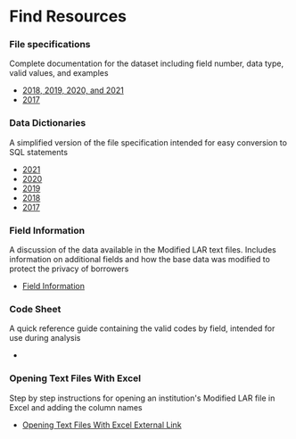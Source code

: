 
# Find Resources

### File specifications

Complete documentation for the dataset including field number, data type, valid values, and examples

- [2018, 2019, 2020, and 2021](/documentation/publications/modified-lar/modified-lar-schema)
- [2017](/documentation/publications/modified-lar/resources/mlar-fs-2017)

### Data Dictionaries

A simplified version of the file specification intended for easy conversion to SQL statements

- [2021](/documentation/publications/modified-lar/resources/data-dictionaries/mlar-dd-2021)
- [2020](/documentation/publications/modified-lar/resources/data-dictionaries/mlar-dd-2020)
- [2019](/documentation/publications/modified-lar/resources/data-dictionaries/mlar-dd-2019)
- [2018](/documentation/publications/modified-lar/resources/data-dictionaries/mlar-dd-2018)
- [2017](/documentation/publications/modified-lar/resources/data-dictionaries/mlar-dd-2017)

### Field Information

A discussion of the data available in the Modified LAR text files. Includes information on additional fields and how the base data was modified to protect the privacy of borrowers

- [Field Information](/documentation/publications/modified-lar/resources/using-mlar-data)

### Code Sheet

A quick reference guide containing the valid codes by field, intended for use during analysis

- <ExternalLink 
    url="https://s3.amazonaws.com/cfpb-hmda-public/prod/help/2018-public-LAR-code-sheet.pdf"
    text="Code Sheet"
    displayFileInfo={true}
  />

### Opening Text Files With Excel

Step by step instructions for opening an institution's Modified LAR file in Excel and adding the column names

- [Opening Text Files With Excel External Link](/documentation/publications/modified-lar/resources/mlar-with-excel)
